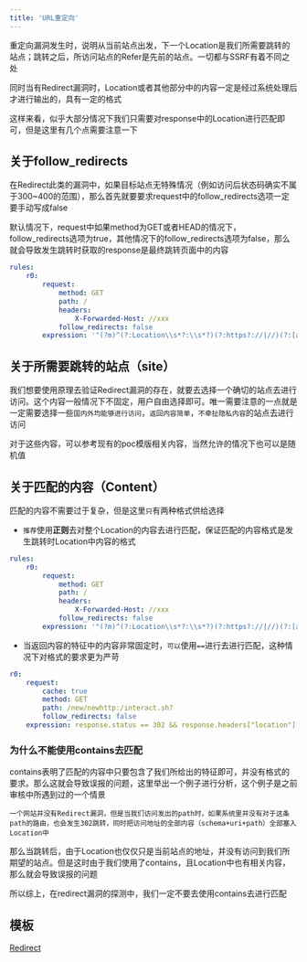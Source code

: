 ```yaml
---
title: 'URL重定向'
---
```


重定向漏洞发生时，说明从当前站点出发，下一个Location是我们所需要跳转的站点；跳转之后，所访问站点的Refer是先前的站点。一切都与SSRF有着不同之处

同时当有Redirect漏洞时，Location或者其他部分中的内容一定是经过系统处理后才进行输出的，具有一定的格式

这样来看，似乎大部分情况下我们只需要对response中的Location进行匹配即可，但是这里有几个点需要注意一下

## 关于follow_redirects

在Redirect此类的漏洞中，如果目标站点无特殊情况（例如访问后状态码确实不属于300~400的范围），那么首先就要要求request中的follow_redirects选项一定要手动写成false

<Info>默认情况下，request中如果method为GET或者HEAD的情况下，follow_redirects选项为true，其他情况下的follow_redirects选项为false，那么就会导致发生跳转时获取的response是最终跳转页面中的内容</Info>

```yaml
rules:
    r0:
        request:
            method: GET
            path: /
            headers:
                X-Forwarded-Host: //xxx
            follow_redirects: false
        expression: '"(?m)^(?:Location\\s*?:\\s*?)(?:https?://|//)(?:[a-zA-Z0-9\\-_\\.@]*)xxx\\.sh.*$".bmatches(response.raw_header)'
```

## 关于所需要跳转的站点（site）

我们想要使用原理去验证Redirect漏洞的存在，就要去选择一个确切的站点去进行访问。这个内容一般情况下不固定，用户自由选择即可。唯一需要注意的一点就是一定需要选择一些`国内外均能够进行访问`，`返回内容简单`，`不牵扯隐私内容`的站点去进行访问

<Tip>对于这些内容，可以参考现有的poc模版相关内容，当然允许的情况下也可以是随机值</Tip>

## 关于匹配的内容（Content）

匹配的内容不需要过于复杂，但是这里`只`有两种格式供给选择

- `推荐`使用**正则**去对整个Location的内容去进行匹配，保证匹配的内容格式是发生跳转时Location中内容的格式

```yaml
rules:
    r0:
        request:
            method: GET
            path: /
            headers:
                X-Forwarded-Host: //xxx
            follow_redirects: false
        expression: '"(?m)^(?:Location\\s*?:\\s*?)(?:https?://|//)(?:[a-zA-Z0-9\\-_\\.@]*)xxx\\.sh.*$".bmatches(response.raw_header)'
```

- 当返回内容的特征中的内容非常固定时，`可以`使用`==`进行去进行匹配，这种情况下对格式的要求更为严苛

```yaml
r0:
    request:
        cache: true
        method: GET
        path: /new/newhttp:/interact.sh?
        follow_redirects: false
    expression: response.status == 302 && response.headers["location"] == "http:/interact.sh?" && response.body.bcontains(b"http:/interact.sh?\">Found</a>.")
```

### 为什么不能使用contains去匹配

contains表明了匹配的内容中只要包含了我们所给出的特征即可，并没有格式的要求。那么这就会导致误报的问题，这里举出一个例子进行分析，这个例子是之前审核中所遇到过的一个情景

```text
一个网站并没有Redirect漏洞，但是当我们访问发出的path时，如果系统里并没有对于这条path的路由，也会发生302跳转，同时把访问地址的全部内容（schema+uri+path）全部塞入Location中
```

那么当跳转后，由于Location也仅仅只是当前站点的地址，并没有访问到我们所期望的站点。但是这时由于我们使用了contains，且Location中也有相关内容，那么就会导致误报的问题

所以综上，在redirect漏洞的探测中，我们一定不要去使用contains去进行匹配

## 模板

[Redirect](/plugins/practice/poc/Template#ssrf-url)
